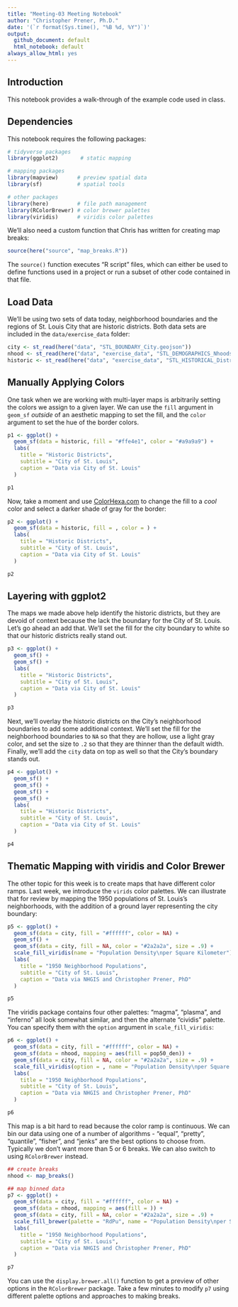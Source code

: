 ```yaml
---
title: "Meeting-03 Meeting Notebook"
author: "Christopher Prener, Ph.D."
date: '(`r format(Sys.time(), "%B %d, %Y")`)'
output: 
  github_document: default
  html_notebook: default 
always_allow_html: yes
---
```


## Introduction
This notebook provides a walk-through of the example code used in class.

## Dependencies
This notebook requires the following packages:

```r
# tidyverse packages
library(ggplot2)       # static mapping

# mapping packages
library(mapview)      # preview spatial data
library(sf)           # spatial tools

# other packages
library(here)         # file path management
library(RColorBrewer) # color brewer palettes
library(viridis)      # viridis color palettes
```

We'll also need a custom function that Chris has written for creating map breaks: 

```r
source(here("source", "map_breaks.R"))
```

The `source()` function executes "R script" files, which can either be used to define functions used in a project or run a subset of other code contained in that file.

## Load Data
We'll be using two sets of data today, neighborhood boundaries and the regions of St. Louis City that are historic districts. Both data sets are included in the `data/exercise_data` folder:

```r
city <- st_read(here("data", "STL_BOUNDARY_City.geojson"))
nhood <- st_read(here("data", "exercise_data", "STL_DEMOGRAPHICS_Nhoods", "STL_DEMOGRAPHICS_Nhoods.shp"))
historic <- st_read(here("data", "exercise_data", "STL_HISTORICAL_Districts", "STL_HISTORICAL_Districts.shp"))
```

## Manually Applying Colors
One task when we are working with multi-layer maps is arbitrarily setting the colors we assign to a given layer. We can use the `fill` argument in `geom_sf` *outside* of an aesthetic mapping to set the fill, and the `color` argument to set the hue of the border colors.

```r
p1 <- ggplot() +
  geom_sf(data = historic, fill = "#ffe4e1", color = "#a9a9a9") +
  labs(
    title = "Historic Districts",
    subtitle = "City of St. Louis",
    caption = "Data via City of St. Louis"
  )

p1
```

Now, take a moment and use [ColorHexa.com](https://www.colorhexa.com) to change the fill to a *cool* color and select a darker shade of gray for the border:

```r
p2 <- ggplot() +
  geom_sf(data = historic, fill = , color = ) +
  labs(
    title = "Historic Districts",
    subtitle = "City of St. Louis",
    caption = "Data via City of St. Louis"
  )

p2
```

## Layering with ggplot2
The maps we made above help identify the historic districts, but they are devoid of context because the lack the boundary for the City of St. Louis. Let's go ahead an add that. We'll set the fill for the city boundary to white so that our historic districts really stand out.

```r
p3 <- ggplot() +
  geom_sf() +
  geom_sf() +
  labs(
    title = "Historic Districts",
    subtitle = "City of St. Louis",
    caption = "Data via City of St. Louis"
  )

p3
```

Next, we'll overlay the historic districts on the City's neighborhood boundaries to add some additional context. We'll set the fill for the neighborhood boundaries to `NA` so that they are hollow, use a light gray color, and set the size to `.2` so that they are thinner than the default width. Finally, we'll add the `city` data on top as well so that the City's boundary stands out.

```r
p4 <- ggplot() +
  geom_sf() +
  geom_sf() +
  geom_sf() +
  geom_sf() +
  labs(
    title = "Historic Districts",
    subtitle = "City of St. Louis",
    caption = "Data via City of St. Louis"
  )

p4
```

## Thematic Mapping with viridis and Color Brewer
The other topic for this week is to create maps that have different color ramps. Last week, we introduce the `virids` color palettes. We can illustrate that for review by mapping the 1950 populations of St. Louis's neighborhoods, with the addition of a ground layer representing the city boundary:

```r
p5 <- ggplot() +
  geom_sf(data = city, fill = "#ffffff", color = NA) +
  geom_sf() +
  geom_sf(data = city, fill = NA, color = "#2a2a2a", size = .9) +
  scale_fill_viridis(name = "Population Density\nper Square Kilometer") +
  labs(
    title = "1950 Neighborhood Populations",
    subtitle = "City of St. Louis",
    caption = "Data via NHGIS and Christopher Prener, PhD"
  )

p5
```

The viridis package contains four other palettes: "magma", "plasma", and "inferno" all look somewhat similar, and then the alternate "cividis" palette. You can specify them with the `option` argument in `scale_fill_viridis`:

```r
p6 <- ggplot() +
  geom_sf(data = city, fill = "#ffffff", color = NA) +
  geom_sf(data = nhood, mapping = aes(fill = pop50_den)) +
  geom_sf(data = city, fill = NA, color = "#2a2a2a", size = .9) +
  scale_fill_viridis(option = , name = "Population Density\nper Square Kilometer") +
  labs(
    title = "1950 Neighborhood Populations",
    subtitle = "City of St. Louis",
    caption = "Data via NHGIS and Christopher Prener, PhD"
  )

p6
```

This map is a bit hard to read because the color ramp is continuous. We can bin our data using one of a number of algorithms - "equal", "pretty", "quantile", "fisher", and "jenks" are the best options to choose from. Typically we don't want more than 5 or 6 breaks. We can also switch to using `RColorBrewer` instead.

```r
## create breaks
nhood <- map_breaks()

## map binned data
p7 <- ggplot() +
  geom_sf(data = city, fill = "#ffffff", color = NA) +
  geom_sf(data = nhood, mapping = aes(fill = )) +
  geom_sf(data = city, fill = NA, color = "#2a2a2a", size = .9) +
  scale_fill_brewer(palette = "RdPu", name = "Population Density\nper Square Kilometer") +
  labs(
    title = "1950 Neighborhood Populations",
    subtitle = "City of St. Louis",
    caption = "Data via NHGIS and Christopher Prener, PhD"
  )

p7
```

You can use the `display.brewer.all()` function to get a preview of other options in the `RColorBrewer` package. Take a few minutes to modify `p7` using different palette options and approaches to making breaks.